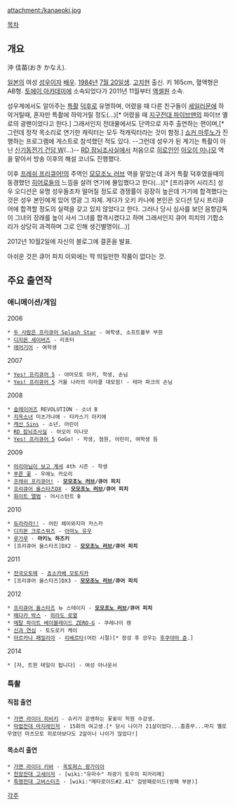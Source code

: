 attachment:/kanaeoki.jpg

[[목차]]
== 개요 ==
沖 佳苗(おき かなえ).

[[일본]]의 여성 [[성우]]이자 [[배우]]. [[1984년]] [[7월 20일]]생. [[고치]]현 출신. 키 165cm, 혈액형은 AB형. [[토에이 아카데미]]에 소속되었다가 2011년 11월부터 [[액셀원]] 소속.

성우계에서도 알아주는 [[특촬]] [[덕후]]로 유명하며, 어렸을 때 다른 친구들이 [[세일러문]]에 하악거릴때, 혼자만 특촬에 하악거릴 정도(…)[* 어렸을 때 [[지구전대 파이브맨]]의 파이브 옐로의 광팬이었다고 한다.] 그래서인지 전대물에서도 단역으로 자주 출연하는 편이며,[* 그런데 정작 목소리로 연기한 캐릭터는 모두 적캐릭터라는 것이 함정.] [[쇼커 마루노]]가 진행하는 프로그램에 게스트로 참석했던 적도 있다. --그런데 성우가 된 계기는 특촬이 아닌 [[신기동전기 건담 W]](…)-- [[RD 잠뇌조사실]]에서 처음으로 [[히로인]]인 [[아오이 미나모]] 역을 맡아서 방송 이후의 해설 코너도 진행했다.

이후 [[프레쉬 프리큐어!]]의 주역인 [[모모조노 러브]] 역을 맡았는데 과거 특촬 덕후였을때의 동경했던 [[히어로]]들의 느낌을 살려 연기에 몰입했다고 한다(…)[* [프리큐어 시리즈] 성우 오디션은 유명 성우들조차 떨어질 정도로 경쟁률이 굉장히 높은데 거기에 합격했다는 것은 성우 본인에게 있어 영광 그 자체. 게다가 오키 카나에 본인은 오디션 당시 프리큐어에 합격할 정도의 실력을 갖고 있지 않았다고 한다. 그러나 당시 심사를 보던 음향감독이 그녀의 장래를 높이 사서 그녀를 합격시켰다고 하며 그래서인지 큐어 피치의 기합소리가 상당히 과격하며 그로 인해 생긴별명이{{{#pink '''러브 아니키(형님)'''}}}(...)]

2012년 10월2일에 자신의 블로그에 결혼을 발표.

아쉬운 것은 큐어 피치 이외에는 딱 띄일만한 작품이 없다는 것.
== 주요 출연작 ==
=== 애니메이션/게임 ===
2006
 * [[두 사람은 프리큐어 Splash Star]] - 여학생, 소프트볼부 부원
 * [[디지몬 세이버즈]] - 리포터
 * [[에어기어]] - 여학생

2007
 * [[Yes! 프리큐어 5]] - 야마모토 아키, 학생, 손님
 * [[Yes! 프리큐어 5]] 거울 나라의 미라클 대모험! - 테마 파크의 손님

2008
 * [[슬레이어즈]] REVOLUTION - 소녀 B
 * [[지옥소녀]] 미츠가나에 - 타카스기 아키에
 * [[캐산 Sins]] - 소년, 어린이
 * [[RD 잠뇌조사실]] - 아오이 미나모
 * [[Yes! 프리큐어 5]] GoGo! - 학생, 점원, 어린이, 여학생 등

2009
 * [[마리아님이 보고 계셔]] 4th 시즌 - 학생
 * [[푸른 꽃]] - 우에노 카오리
 * [[프레쉬 프리큐어!]] - '''[[모모조노 러브]]/큐어 피치'''
 * [[프리큐어 올스타즈]]DX - '''[[모모조노 러브]]/큐어 피치'''
 * [[화이트 앨범(게임)|화이트 앨범]] - 어시스턴트 B

2010
 * [[듀라라라!!]] - 어린 헤이와지마 카스카
 * [[디지몬 크로스워즈]] - [[아마노 유우]]
 * [[루가루]] - '''마키노 하즈키'''
 * [프리큐어 올스타즈]DX2 - '''[[모모조노 러브]]/큐어 피치'''

2011
 * [[전국오토메]] - [[쵸소카베 모토치카]]
 * [프리큐어 올스타즈]DX3 - '''[[모모조노 러브]]/큐어 피치'''

2012
 * [[프리큐어 올스타즈]] 뉴 스테이지 - '''[[모모조노 러브]]/큐어 피치'''
 * [[메다카 박스]] - [[히라도 로열]]
 * [[메탈 파이트 베이블레이드 ZERO-G]] - 쿠레나이 렌
 * [[신과 연심]] - 토도로키 케이
 * [[아르카나 패밀리아]] - [[리베르타]](어린 시절)[* 장성 후 성우는 [[후쿠야마 쥰]].]

2014
 * [저, 트윈 테일이 됩니다] - 여성 아나운서

=== 특촬 ===
==== 직접 출연 ====
 * [[가면 라이더 히비키]] - 슈키가 운영하는 꽃꽂이 학원 수강생.
 * [[마법전대 마지레인저]] - 15화의 여고생.[* 당시 나이가 21살이었다...흠좀무...마지 옐로우였던 마츠모토 히로야보다도 2살이나 나이가 많았다!]

==== 목소리 출연 ====
 * [[가면 라이더 키바]] - [[옥토퍼스 팡가이아]]
 * [[천장전대 고세이저]] - [wiki:"유마수" 차광기 토우의 피카리메]
 * [[특명전대 고버스터즈]] - [wiki:"메타로이드#2.41" 검방패로이드(방패 부분)]

[[각주]]
